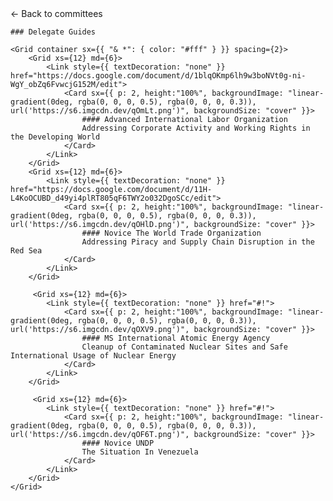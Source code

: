 
<HeaderImage darken src="/banners/mains.png" title="Main committee" />

<Container>
    <Link href="/committees">← Back to committees </Link>

    ### Delegate Guides

    <Grid container sx={{ "& *": { color: "#fff" } }} spacing={2}>
        <Grid xs={12} md={6}>
            <Link style={{ textDecoration: "none" }} href="https://docs.google.com/document/d/1blqOKmp6lh9w3boNVt0g-ni-WgY_obZq6FvwcjG152M/edit">
                <Card sx={{ p: 2, height:"100%", backgroundImage: "linear-gradient(0deg, rgba(0, 0, 0, 0.5), rgba(0, 0, 0, 0.3)), url('https://s6.imgcdn.dev/qOmLt.png')", backgroundSize: "cover" }}>
                    #### Advanced International Labor Organization
                    Addressing Corporate Activity and Working Rights in the Developing World
                </Card>
            </Link>
        </Grid>
        <Grid xs={12} md={6}>
            <Link style={{ textDecoration: "none" }} href="https://docs.google.com/document/d/11H-L4KoOCUBD_d49yi4plRT805qF6TWY2o032DgoSCc/edit">
                <Card sx={{ p: 2, height:"100%", backgroundImage: "linear-gradient(0deg, rgba(0, 0, 0, 0.5), rgba(0, 0, 0, 0.3)), url('https://s6.imgcdn.dev/qOHlD.png')", backgroundSize: "cover" }}>
                    #### Novice The World Trade Organization
                    Addressing Piracy and Supply Chain Disruption in the Red Sea
                </Card>
            </Link>
        </Grid>

         <Grid xs={12} md={6}>
            <Link style={{ textDecoration: "none" }} href="#!">
                <Card sx={{ p: 2, height:"100%", backgroundImage: "linear-gradient(0deg, rgba(0, 0, 0, 0.5), rgba(0, 0, 0, 0.3)), url('https://s6.imgcdn.dev/qOXV9.png')", backgroundSize: "cover" }}>
                    #### MS International Atomic Energy Agency
                    Cleanup of Contaminated Nuclear Sites and Safe International Usage of Nuclear Energy
                </Card>
            </Link>
        </Grid>

         <Grid xs={12} md={6}>
            <Link style={{ textDecoration: "none" }} href="#!">
                <Card sx={{ p: 2, height:"100%", backgroundImage: "linear-gradient(0deg, rgba(0, 0, 0, 0.5), rgba(0, 0, 0, 0.3)), url('https://s6.imgcdn.dev/qOF6T.png')", backgroundSize: "cover" }}>
                    #### Novice UNDP
                    The Situation In Venezuela
                </Card>
            </Link>
        </Grid>
    </Grid>

</Container>
